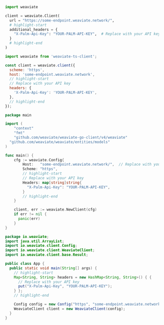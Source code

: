 
<Tabs groupId="languages">
<TabItem value="py" label="Python">

```python
import weaviate

client = weaviate.Client(
  url = "https://some-endpoint.weaviate.network/",
  # highlight-start
  additional_headers = {
    "X-Palm-Api-Key": "YOUR-PALM-API-KEY",  # Replace with your API key
  }
  # highlight-end
)
```

</TabItem>
<TabItem value="js" label="JavaScript/TypeScript">

```js
import weaviate from 'weaviate-ts-client';

const client = weaviate.client({
  scheme: 'https',
  host: 'some-endpoint.weaviate.network',
  // highlight-start
  // Replace with your API key
  headers: {
    'X-Palm-Api-Key': 'YOUR-PALM-API-KEY',
  },
  // highlight-end
});
```

</TabItem>
<TabItem value="go" label="Go">

```go
package main

import (
	"context"
	"fmt"
	"github.com/weaviate/weaviate-go-client/v4/weaviate"
  "github.com/weaviate/weaviate/entities/models"
)

func main() {
    cfg := weaviate.Config{
        Host:   "some-endpoint.weaviate.network/",  // Replace with your endpoint
        Scheme: "https",
        // highlight-start
        // Replace with your API key
        Headers: map[string]string{
          "X-Palm-Api-Key": "YOUR-PALM-API-KEY",
        }
        // highlight-end
    }

    client, err := weaviate.NewClient(cfg)
    if err != nil {
      panic(err)
    }
}
```

</TabItem>
<TabItem value="java" label="Java">

```java
package io.weaviate;
import java.util.ArrayList;
import io.weaviate.client.Config;
import io.weaviate.client.WeaviateClient;
import io.weaviate.client.base.Result;

public class App {
  public static void main(String[] args) {
    // highlight-start
    Map<String, String> headers = new HashMap<String, String>() { {
      // Replace with your API key
      put("X-Palm-Api-Key", "YOUR-PALM-API-KEY");
    } };
    // highlight-end

    Config config = new Config("https", "some-endpoint.weaviate.network/", headers);
    WeaviateClient client = new WeaviateClient(config);
  }
}
```

</TabItem>
</Tabs>
